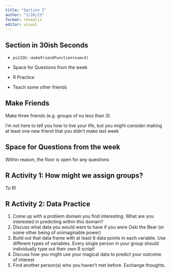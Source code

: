 ```yaml
---
title: "Section 2"
author: "1/26/23"
format: revealjs
editor: visual
---
```


## Section in 30ish Seconds

-   `ps132b::makeFriendFunction(num=3)`

-   Space for Questions from the week

-   R Practice

-   Teach some other friends

## Make Friends

Make three friends (e.g. groups of no less than 3).

I'm not here to tell you how to live your life, but you might consider making at least one new friend that you didn't make last week

## Space for Questions from the week

Within reason, the floor is open for any questions

## R Activity 1: How might we assign groups?

To R!

## R Activity 2: Data Practice

1.  Come up with a problem domain you find interesting. What are you interested in predicting within this domain?
2.  Discuss what data you would want to have if you were Oski the Bear (or some other being of unimaginable power)
3.  Build out that data frame with at least 6 data points in each variable. Use different types of variables. Every single person in your group should individually type out their own R script!
4.  Discuss how you might use your magical data to predict your outcome of interest
5.  Find another person(s) who you haven't met before. Exchange thoughts.
